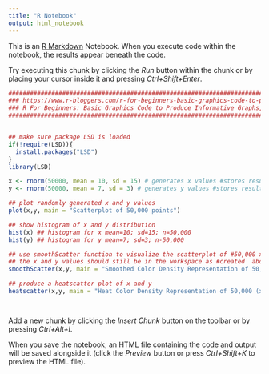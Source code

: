 ```yaml
---
title: "R Notebook"
output: html_notebook
---
```


This is an [R Markdown](http://rmarkdown.rstudio.com) Notebook. When you execute code within the notebook, the results appear beneath the code. 

Try executing this chunk by clicking the *Run* button within the chunk or by placing your cursor inside it and pressing *Ctrl+Shift+Enter*. 

```r
#########################################################################################################
### https://www.r-bloggers.com/r-for-beginners-basic-graphics-code-to-produce-informative-graphs-part-two-working-with-big-data/
### R For Beginners: Basic Graphics Code to Produce Informative Graphs, Part Two, Working With Big Data
########################################################################################################


## make sure package LSD is loaded
if(!require(LSD)){
  install.packages("LSD")
}
library(LSD)

x <- rnorm(50000, mean = 10, sd = 15) # generates x values #stores results in variable x
y <- rnorm(50000, mean = 7, sd = 3) # generates y values #stores results in variable y

## plot randomly generated x and y values
plot(x,y, main = "Scatterplot of 50,000 points")

## show histogram of x and y distribution
hist(x) ## histogram for x mean=10; sd=15; n=50,000
hist(y) ## histogram for y mean=7; sd=3; n-50,000

## use smoothScatter function to visualize the scatterplot of #50,000 x ## and y values
## the x and y values should still be in the workspace as #created  above with the rnorm() function
smoothScatter(x,y, main = "Smoothed Color Density Representation of 50,000 (x,y) Coordinates")

## produce a heatscatter plot of x and y
heatscatter(x,y, main = "Heat Color Density Representation of 50,000 (x, y) Coordinates") ## function heatscatter() with #n=50,000




```

Add a new chunk by clicking the *Insert Chunk* button on the toolbar or by pressing *Ctrl+Alt+I*.

When you save the notebook, an HTML file containing the code and output will be saved alongside it (click the *Preview* button or press *Ctrl+Shift+K* to preview the HTML file).
